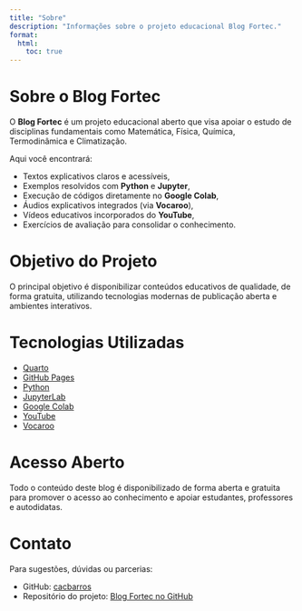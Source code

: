 ```yaml
---
title: "Sobre"
description: "Informações sobre o projeto educacional Blog Fortec."
format:
  html:
    toc: true
---
```


# Sobre o Blog Fortec

O **Blog Fortec** é um projeto educacional aberto que visa apoiar o estudo de disciplinas fundamentais como Matemática, Física, Química, Termodinâmica e Climatização.

Aqui você encontrará:

- Textos explicativos claros e acessíveis,
- Exemplos resolvidos com **Python** e **Jupyter**,
- Execução de códigos diretamente no **Google Colab**,
- Áudios explicativos integrados (via **Vocaroo**),
- Vídeos educativos incorporados do **YouTube**,
- Exercícios de avaliação para consolidar o conhecimento.

# Objetivo do Projeto

O principal objetivo é disponibilizar conteúdos educativos de qualidade, de forma gratuita, utilizando tecnologias modernas de publicação aberta e ambientes interativos.

# Tecnologias Utilizadas

- [Quarto](https://quarto.org/)
- [GitHub Pages](https://pages.github.com/)
- [Python](https://www.python.org/)
- [JupyterLab](https://jupyter.org/)
- [Google Colab](https://colab.research.google.com/)
- [YouTube](https://youtube.com/)
- [Vocaroo](https://vocaroo.com/)

# Acesso Aberto

Todo o conteúdo deste blog é disponibilizado de forma aberta e gratuita para promover o acesso ao conhecimento e apoiar estudantes, professores e autodidatas.

# Contato

Para sugestões, dúvidas ou parcerias:

- GitHub: [cacbarros](https://github.com/cacbarros)
- Repositório do projeto: [Blog Fortec no GitHub](https://github.com/cacbarros/blog-fortec)

